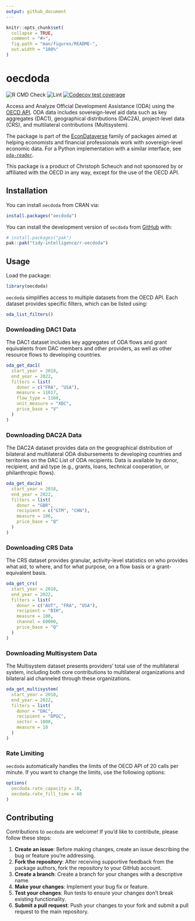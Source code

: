 ```yaml
---
output: github_document
---
```


<!-- README.md is generated from README.Rmd. Please edit that file -->

```r
knitr::opts_chunk$set(
  collapse = TRUE,
  comment = "#>",
  fig.path = "man/figures/README-",
  out.width = "100%"
)
```

# oecdoda

<!-- badges: start -->
![R CMD Check](https://github.com/tidy-intelligence/r-oecdoda/actions/workflows/R-CMD-check.yaml/badge.svg)
![Lint](https://github.com/tidy-intelligence/r-oecdoda/actions/workflows/lint.yaml/badge.svg)
[![Codecov test coverage](https://codecov.io/gh/tidy-intelligence/r-oecdoda/graph/badge.svg)](https://app.codecov.io/gh/tidy-intelligence/r-oecdoda)
<!-- badges: end -->

Access and Analyze Official Development Assistance (ODA) using the [OECD API](https://gitlab.algobank.oecd.org/public-documentation/dotstat-migration/-/raw/main/OECD_Data_API_documentation.pdf). ODA data includes sovereign-level aid data such as key aggregates (DAC1), geographical distributions (DAC2A), project-level data (CRS), and multilateral contributions (Multisystem).

The package is part of the [EconDataverse](https://www.econdataverse.org/) family of packages aimed at helping economists and financial professionals work with sovereign-level economic data. For a Python implementation with a similar interface, see [`oda-reader`](https://github.com/ONEcampaign/oda_reader). 

This package is a product of Christoph Scheuch and not sponsored by or affiliated with the OECD in any way, except for the use of the OECD API.

## Installation

You can install `oecdoda` from CRAN via:

``` r
install.packages("oecdoda")
```

You can install the development version of `oecdoda` from [GitHub](https://github.com/tidy-intelligence/r-oecdoda) with:

``` r
# install.packages("pak")
pak::pak("tidy-intelligence/r-oecdoda")
```

## Usage

Load the package:

```r
library(oecdoda)
```

`oecdoda` simplifies access to multiple datasets from the OECD API. Each dataset provides specific filters, which can be listed using:

```r
oda_list_filters()
```

### Downloading DAC1 Data

The DAC1 dataset includes key aggregates of ODA flows and grant equivalents from DAC members and other providers, as well as other resource flows to developing countries.

```r
oda_get_dac1(
  start_year = 2018,
  end_year = 2022,
  filters = list(
    donor = c("FRA", "USA"),
    measure = 11017,
    flow_type = 1160,
    unit_measure = "XDC",
    price_base = "V"
  )
)
```

### Downloading DAC2A Data

The DAC2A dataset provides data on the geographical distribution of bilateral and multilateral ODA disbursements to developing countries and territories on the DAC List of ODA recipients. Data is available by donor, recipient, and aid type (e.g., grants, loans, technical cooperation, or philanthropic flows).

```r
oda_get_dac2a(
  start_year = 2018,
  end_year = 2022,
  filters = list(
    donor = "GBR",
    recipient = c("GTM", "CHN"),
    measure = 106,
    price_base = "Q"
  )
)
```

### Downloading CRS Data

The CRS dataset provides granular, activity-level statistics on who provides what aid, to where, and for what purpose, on a flow basis or a grant-equivalent basis.

```r
oda_get_crs(
  start_year = 2018,
  end_year = 2022,
  filters = list(
    donor = c("AUT", "FRA", "USA"),
    recipient = "BIH",
    measure = 100,
    channel = 60000,
    price_base = "Q"
  )
)
```

### Downloading Multisystem Data

The Multisystem dataset presents providers’ total use of the multilateral system, including both core contributions to multilateral organizations and bilateral aid channeled through these organizations.

```r
oda_get_multisystem(
  start_year = 2018,
  end_year = 2022,
  filters = list(
    donor = "DAC",
    recipient = "DPGC",
    sector = 1000,
    measure = 10
  )
)
```

### Rate Limiting

`oecdoda` automatically handles the limits of the OECD API of 20 calls per minute. If you want to change the limits, use the following options: 

```r
options(
  oecdoda.rate_capacity = 10,
  oecdoda.rate_fill_time = 60
)
```

## Contributing

Contributions to `oecdoda` are welcome! If you'd like to contribute, please follow these steps:

1. **Create an issue**: Before making changes, create an issue describing the bug or feature you're addressing.
2. **Fork the repository**: After receiving supportive feedback from the package authors, fork the repository to your GitHub account.
3. **Create a branch**: Create a branch for your changes with a descriptive name.
4. **Make your changes**: Implement your bug fix or feature.
5. **Test your changes**: Run tests to ensure your changes don't break existing functionality.
6. **Submit a pull request**: Push your changes to your fork and submit a pull request to the main repository.
